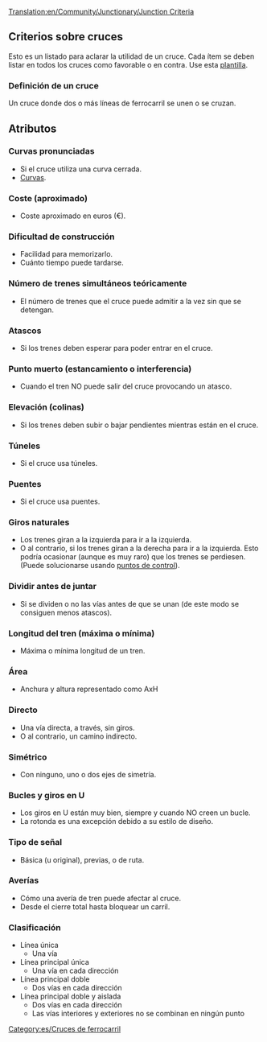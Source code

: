 [[Translation:en/Community/Junctionary/Junction Criteria]]
{{es/Menú de Cruces}}
==Criterios sobre cruces==
Esto es un listado para aclarar la utilidad de un cruce.
Cada ítem se deben listar en todos los cruces como favorable o en contra.
Use esta [[Template:es/Criterios sobre cruces|plantilla]].

===Definición de un cruce===
Un cruce donde dos o más líneas de ferrocarril se unen o se cruzan.

==Atributos==

===Curvas pronunciadas===
* Si el cruce utiliza una curva cerrada.
* [[es/unsorted/Curvas|Curvas]].

===Coste (aproximado)===
* Coste aproximado en euros (€).

===Dificultad de construcción===
* Facilidad para memorizarlo.
* Cuánto tiempo puede tardarse.

===Número de trenes simultáneos teóricamente===
* El número de trenes que el cruce puede admitir a la vez sin que se detengan.

===Atascos===
* Si los trenes deben esperar para poder entrar en el cruce.

===Punto muerto (estancamiento o interferencia)===
* Cuando el tren NO puede salir del cruce provocando un atasco.

===Elevación (colinas)===
* Si los trenes deben subir o bajar pendientes mientras están en el cruce.

===Túneles=== 
* Si el cruce usa túneles.

===Puentes===
* Si el cruce usa puentes.

===Giros naturales=== 
* Los trenes giran a la izquierda para ir a la izquierda.
* O al contrario, si los trenes giran a la derecha para ir a la izquierda. Esto podría ocasionar (aunque es muy raro) que los trenes se perdiesen. (Puede solucionarse usando [[es/puntos de control|puntos de control]]).

===Dividir antes de juntar===
* Si se dividen o no las vías antes de que se unan (de este modo se consiguen menos atascos).

===Longitud del tren (máxima o mínima)===
* Máxima o mínima longitud de un tren.

===Área===
* Anchura y altura representado como AxH

===Directo===
* Una vía directa, a través, sin giros.
* O al contrario, un camino indirecto.

===Simétrico===
* Con ninguno, uno o dos ejes de simetría.

===Bucles y giros en U===
* Los giros en U están muy bien, siempre y cuando NO creen un bucle.
* La rotonda es una excepción debido a su estilo de diseño.

===Tipo de señal===
* Básica (u original), previas, o de ruta.

===Averías===
* Cómo una avería de tren puede afectar al cruce.
* Desde el cierre total hasta bloquear un carril.

===Clasificación===
* Línea única
** Una vía 
* Línea principal única
** Una vía en cada dirección
* Línea principal doble
** Dos vías en cada dirección
* Línea principal doble y aislada
** Dos vías en cada dirección
** Las vías interiores y exteriores no se combinan en ningún punto


[[Category:es/Cruces de ferrocarril]]